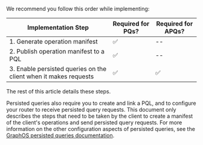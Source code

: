 We recommend you follow this order while implementing:

| Implementation Step | Required for PQs? | Required for APQs? |
| -----| ------------------ | ----------------- |
| 1. Generate operation manifest| ✅ | -- |
| 2. Publish operation manifest to a PQL |✅ | -- |
| 3. Enable persisted queries on the client when it makes requests | ✅ | ✅ |

The rest of this article details these steps.

Persisted queries also require you to create and link a PQL, and to configure your router to receive persisted query requests. This document only describes the steps that need to be taken by the client to create a manifest of the client's operations and send persisted query requests. For more information on the other configuration aspects of persisted queries, see the [GraphOS persisted queries documentation](/graphos/operations/persisted-queries).
